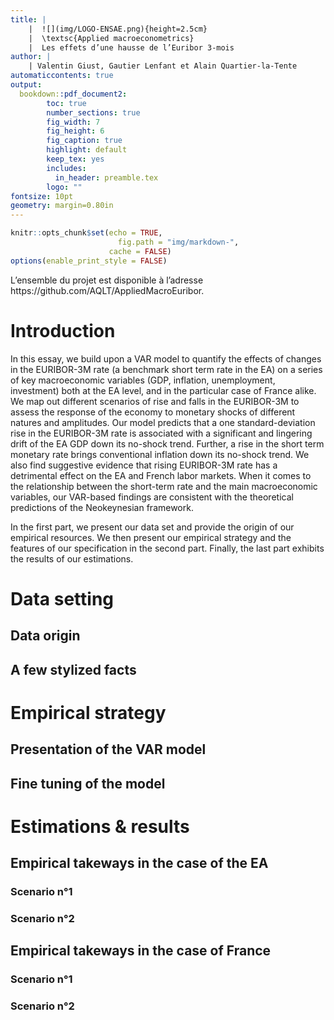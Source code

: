 ```yaml
---
title: |
    |  ![](img/LOGO-ENSAE.png){height=2.5cm} 
    |  \textsc{Applied macroeconometrics}
    |  Les effets d’une hausse de l’Euribor 3-mois
author: |
    | Valentin Giust, Gautier Lenfant et Alain Quartier-la-Tente
automaticcontents: true
output:
  bookdown::pdf_document2:
        toc: true
        number_sections: true
        fig_width: 7
        fig_height: 6
        fig_caption: true
        highlight: default
        keep_tex: yes
        includes:
          in_header: preamble.tex
        logo: ""
fontsize: 10pt
geometry: margin=0.80in
---
```


```r
knitr::opts_chunk$set(echo = TRUE,
                        fig.path = "img/markdown-",
                      cache = FALSE)
options(enable_print_style = FALSE)
```

\vfill

L'ensemble du projet est disponible à l'adresse https://github.com/AQLT/AppliedMacroEuribor.

\newpage

# Introduction {-}

In this essay, we build upon a VAR model to quantify the effects of changes in the EURIBOR-3M rate (a benchmark short term rate in the EA) on a series of key macroeconomic variables (GDP, inflation, unemployment, investment) both at the EA level, and in the particular case of France alike. We map out different scenarios of rise and falls in the EURIBOR-3M to assess the response of the economy to monetary shocks of different natures and amplitudes. Our model predicts that a one standard-deviation rise in the EURIBOR-3M rate is associated with a significant and lingering drift of the EA GDP down its no-shock trend. Further, a rise in the short term monetary rate brings conventional inflation down its no-shock trend. We also find suggestive evidence that rising EURIBOR-3M rate has a detrimental effect on the EA and French labor markets. When it comes to the relationship between the short-term rate and the main macroeconomic variables, our VAR-based findings are consistent with the theoretical predictions of the Neokeynesian framework. 

In the first part, we present our data set and provide the origin of our empirical resources. We then present our empirical strategy and the features of our specification in the second part. Finally, the last part exhibits the results of our estimations. 

# Data setting {-}

## Data origin {-}

## A few stylized facts {-}

# Empirical strategy {-}

## Presentation of the VAR model {-}

## Fine tuning of the model {-}

# Estimations & results {-}

## Empirical takeways in the case of the EA {-}

### Scenario n°1 {-}
### Scenario n°2 {-}

## Empirical takeways in the case of France {-}

### Scenario n°1 {-}
### Scenario n°2 {-}

